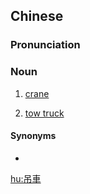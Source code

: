 {{also|吊车}}
==Chinese==
{{zh-forms|s=吊车}}

===Pronunciation===
{{zh-pron
|m=diàochē
|c=diu3 ce1
|mn=tiàu-chhia
|cat=n
}}

===Noun===
{{zh-noun}}

# [[crane]]
# {{lb|zh|Taiwan}} [[tow truck]]

====Synonyms====
* {{zh-l|起重機}}

[[hu:吊車]]